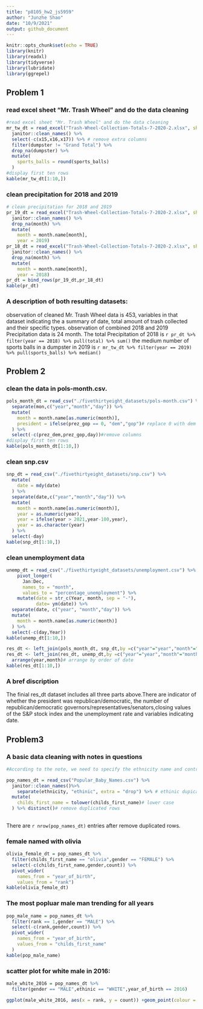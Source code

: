 ```yaml
---
title: "p8105_hw2_js5959"
author: "Junzhe Shao"
date: "10/9/2021"
output: github_document
---
```


```r
knitr::opts_chunk$set(echo = TRUE)
library(knitr)
library(readxl)
library(tidyverse)
library(lubridate)
library(ggrepel)
```


## Problem 1
### read excel sheet "Mr. Trash Wheel" and do the data cleaning
```r
#read excel sheet "Mr. Trash Wheel" and do the data cleaning
mr_tw_dt = read_excel("Trash-Wheel-Collection-Totals-7-2020-2.xlsx", sheet = "Mr. Trash Wheel", skip = 1) %>% 
  janitor::clean_names() %>% 
  select(-c(x15,x16,x17)) %>% # remove extra columns
  filter(dumpster != "Grand Total") %>% 
  drop_na(dumpster) %>% 
  mutate(
    sports_balls = round(sports_balls)
  )
#display first ten rows 
kable(mr_tw_dt[1:10,])
```
### clean precipitation for 2018 and 2019
```r
# clean precipitation for 2018 and 2019
pr_19_dt = read_excel("Trash-Wheel-Collection-Totals-7-2020-2.xlsx", sheet = "2019 Precipitation", skip = 1) %>% 
  janitor::clean_names() %>% 
  drop_na(month) %>% 
  mutate(
    month = month.name[month],
    year = 2019)
pr_18_dt = read_excel("Trash-Wheel-Collection-Totals-7-2020-2.xlsx", sheet = "2018 Precipitation", skip = 1) %>% 
  janitor::clean_names() %>% 
  drop_na(month) %>% 
  mutate(
    month = month.name[month],
    year = 2018)
pr_dt = bind_rows(pr_19_dt,pr_18_dt)
kable(pr_dt)
```
### A description of both resulting datasets:
observation of cleaned Mr. Trash Wheel data is 453, variables in that dataset indicating the a summary of date, total amount of trash collected and their specific types.
observation of combined 2018 and 2019 Precipitation data is 24 month. The total Precipitation of 2018 is `r pr_dt %>% filter(year == 2018) %>% pull(total) %>% sum()`
the medium number of sports balls in a dumpster in 2019 is `r mr_tw_dt %>% filter(year == 2019) %>% pull(sports_balls) %>% median()`

## Problem 2
### clean the data in pols-month.csv.
```r
pols_month_dt = read_csv("./fivethirtyeight_datasets/pols-month.csv") %>% 
  separate(mon,c("year","month","day")) %>% 
  mutate(
    month = month.name[as.numeric(month)],
    president = ifelse(prez_gop == 0, "dem","gop")# replace 0 with dem 
  ) %>% 
  select(-c(prez_dem,prez_gop,day))#remove columns
#display first ten rows
kable(pols_month_dt[1:10,])
```
### clean snp.csv 
```r
snp_dt = read_csv("./fivethirtyeight_datasets/snp.csv") %>% 
  mutate(
    date = mdy(date)
  ) %>% 
  separate(date,c("year","month","day")) %>% 
  mutate(
    month = month.name[as.numeric(month)],
    year = as.numeric(year),
    year = ifelse(year > 2021,year-100,year),
    year = as.character(year)
  ) %>% 
  select(-day)
kable(snp_dt[1:10,])    
```
### clean unemployment data
```r
unemp_dt = read_csv("./fivethirtyeight_datasets/unemployment.csv") %>% 
    pivot_longer(
      Jan:Dec,
      names_to = "month", 
      values_to = "percentage_unemployment") %>% 
    mutate(date = str_c(Year, month, sep = "-"),
           date= ym(date)) %>% 
  separate(date, c("year", "month","day")) %>% 
  mutate(
    month = month.name[as.numeric(month)]
  ) %>% 
  select(-c(day,Year))
kable(unemp_dt[1:10,])
```
```r
res_dt <- left_join(pols_month_dt, snp_dt,by =c("year"="year","month"="month"),na_matches="never")
res_dt <- left_join(res_dt, unemp_dt,by =c("year"="year","month"="month"),na_matches="never") %>% 
  arrange(year,month)# arrange by order of date
kable(res_dt[1:10,])
```
### A bref discription

The finial res_dt dataset includes all three parts above.There are indicator of whether the president was republican/democratic, the number of republican/democratic governors/representatives/senators,closing values of the S&P stock index and the unemployment rate and variables indicating date.  

## Problem3

### A basic data cleaning with notes in questions
```r
#According to the note, we need to specify the ethnicity name and control the case of names.

pop_names_dt = read_csv("Popular_Baby_Names.csv") %>% 
  janitor::clean_names()%>% 
    separate(ethnicity, "ethinic", extra = "drop") %>% # ethinic dupicated remove
  mutate(
    childs_first_name = tolower(childs_first_name)# lower case
  ) %>% distinct()# remove duplicated rows
  
```
There are `r nrow(pop_names_dt)` entries after remove duplicated rows.

### female named with olivia
```r
olivia_female_dt = pop_names_dt %>% 
  filter(childs_first_name == "olivia",gender == "FEMALE") %>% 
  select(-c(childs_first_name,gender,count)) %>% 
  pivot_wider(
    names_from = "year_of_birth",
    values_from = "rank")
kable(olivia_female_dt)
```
### The most popluar male man trending for all years
```r
pop_male_name = pop_names_dt %>% 
  filter(rank == 1,gender == "MALE") %>% 
  select(-c(rank,gender,count)) %>% 
  pivot_wider(
    names_from = "year_of_birth",
    values_from = "childs_first_name"
  )
kable(pop_male_name)
```
### scatter plot for white male in 2016:
```r
male_white_2016 = pop_names_dt %>% 
  filter(gender == "MALE",ethinic == "WHITE",year_of_birth == 2016) 

ggplot(male_white_2016, aes(x = rank, y = count)) +geom_point(colour = "skyblue") +geom_text_repel(label = male_white_2016$childs_first_name)# add not overlapping labels
```



